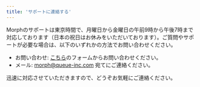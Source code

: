 ```yaml
---
title: 'サポートに連絡する'
---
```


Morphのサポートは東京時間で、月曜日から金曜日の午前9時から午後7時まで対応しております（日本の祝日はお休みをいただいております）。ご質問やサポートが必要な場合は、以下のいずれかの方法でお問い合わせください。

- お問い合わせ: [こちら](https://www.morph-data.io/ja/form/contact)のフォームからお問い合わせください。
- メール: morph@queue-inc.com 宛てにご連絡ください。

迅速に対応させていただきますので、どうぞお気軽にご連絡ください。